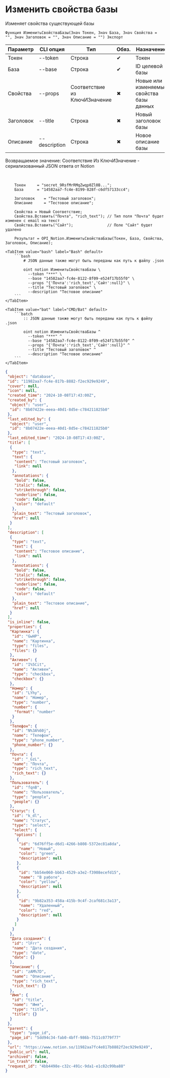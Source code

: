 ﻿---
sidebar_position: 3
---


# Изменить свойства базы
 Изменяет свойства существующей базы



`Функция ИзменитьСвойстваБазы(Знач Токен, Знач База, Знач Свойства = "", Знач Заголовок = "", Знач Описание = "") Экспорт`

  | Параметр | CLI опция | Тип | Обяз. | Назначение |
  |-|-|-|-|-|
  | Токен | --token | Строка | &#x2714; | Токен |
  | База | --base | Строка | &#x2714; | ID целевой базы |
  | Свойства | --props | Соответствие из КлючИЗначение | &#x2716; | Новые или изменяемые свойства базы данных |
  | Заголовок | --title | Строка | &#x2716; | Новый заголовок базы |
  | Описание | --description | Строка | &#x2716; | Новое описание базы |

  
  Возвращаемое значение:   Соответствие Из КлючИЗначение - сериализованный JSON ответа от Notion

<br/>




```bsl title="Пример использования для 1С:Предприятие/OneScript"
    Токен     = "secret_9RsfMrRMqZwqp0Zl0B...";
    База      = "14582aa7-fc4e-8199-828f-c6df57133cc4";

    Заголовок    = "Тестовый заголовок";
    Описание     = "Тестовое описание";

    Свойства = Новый Соответствие;
    Свойства.Вставить("Почта", "rich_text"); // Тип поля "Почта" будет изменен с email на текст
    Свойства.Вставить("Сайт");               // Поле "Сайт" будет удалено

    Результат = OPI_Notion.ИзменитьСвойстваБазы(Токен, База, Свойства, Заголовок, Описание);
```
    

 <Tabs>
  
    <TabItem value="bash" label="Bash" default>
        ```bash
            # JSON данные также могут быть переданы как путь к файлу .json
            
            oint notion ИзменитьСвойстваБазы \
              --token "***" \
              --base "14582aa7-fc4e-8122-8f09-e524f17b55f0" \
              --props "{'Почта':'rich_text','Сайт':null}" \
              --title "Тестовый заголовок" \
              --description "Тестовое описание"
        ```
    </TabItem>
  
    <TabItem value="bat" label="CMD/Bat" default>
        ```batch
            :: JSON данные также могут быть переданы как путь к файлу .json
            
            oint notion ИзменитьСвойстваБазы ^
              --token "***" ^
              --base "14582aa7-fc4e-8122-8f09-e524f17b55f0" ^
              --props "{'Почта':'rich_text','Сайт':null}" ^
              --title "Тестовый заголовок" ^
              --description "Тестовое описание"
        ```
    </TabItem>
</Tabs>


```json title="Результат"
{
 "object": "database",
 "id": "11982aa7-fc4e-817b-8882-f2ec929e9249",
 "cover": null,
 "icon": null,
 "created_time": "2024-10-08T17:43:00Z",
 "created_by": {
  "object": "user",
  "id": "8b07422e-eeea-40d1-8d5e-c784211825b0"
 },
 "last_edited_by": {
  "object": "user",
  "id": "8b07422e-eeea-40d1-8d5e-c784211825b0"
 },
 "last_edited_time": "2024-10-08T17:43:00Z",
 "title": [
  {
   "type": "text",
   "text": {
    "content": "Тестовый заголовок",
    "link": null
   },
   "annotations": {
    "bold": false,
    "italic": false,
    "strikethrough": false,
    "underline": false,
    "code": false,
    "color": "default"
   },
   "plain_text": "Тестовый заголовок",
   "href": null
  }
 ],
 "description": [
  {
   "type": "text",
   "text": {
    "content": "Тестовое описание",
    "link": null
   },
   "annotations": {
    "bold": false,
    "italic": false,
    "strikethrough": false,
    "underline": false,
    "code": false,
    "color": "default"
   },
   "plain_text": "Тестовое описание",
   "href": null
  }
 ],
 "is_inline": false,
 "properties": {
  "Картинка": {
   "id": "GwHP",
   "name": "Картинка",
   "type": "files",
   "files": {}
  },
  "Активен": {
   "id": "I%5Cit",
   "name": "Активен",
   "type": "checkbox",
   "checkbox": {}
  },
  "Номер": {
   "id": "LYhy",
   "name": "Номер",
   "type": "number",
   "number": {
    "format": "number"
   }
  },
  "Телефон": {
   "id": "N%3A%60j",
   "name": "Телефон",
   "type": "phone_number",
   "phone_number": {}
  },
  "Почта": {
   "id": "_GzL",
   "name": "Почта",
   "type": "rich_text",
   "rich_text": {}
  },
  "Пользователь": {
   "id": "fqnB",
   "name": "Пользователь",
   "type": "people",
   "people": {}
  },
  "Статус": {
   "id": "k_dl",
   "name": "Статус",
   "type": "select",
   "select": {
    "options": [
     {
      "id": "6d76ff5e-d6d1-4266-b808-5372ec81a8da",
      "name": "Новый",
      "color": "green",
      "description": null
     },
     {
      "id": "bb54e060-bb63-4529-a3e2-f3908ecefd15",
      "name": "В работе",
      "color": "yellow",
      "description": null
     },
     {
      "id": "9b82a353-458a-415b-9c4f-2caf681c3a13",
      "name": "Удаленный",
      "color": "red",
      "description": null
     }
    ]
   }
  },
  "Дата создания": {
   "id": "lFrr",
   "name": "Дата создания",
   "type": "date",
   "date": {}
  },
  "Описание": {
   "id": "zAM%7D",
   "name": "Описание",
   "type": "rich_text",
   "rich_text": {}
  },
  "Имя": {
   "id": "title",
   "name": "Имя",
   "type": "title",
   "title": {}
  }
 },
 "parent": {
  "type": "page_id",
  "page_id": "5dd94c34-fab0-4bff-986b-7511c0779f77"
 },
 "url": "https://www.notion.so/11982aa7fc4e817b8882f2ec929e9249",
 "public_url": null,
 "archived": false,
 "in_trash": false,
 "request_id": "4bb4498e-c32c-491c-9da1-e1c82c99ba88"
}
```

